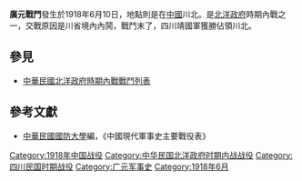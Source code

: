 {{Infobox Military Conflict|
campaign=|
image=|
caption=|
conflict=廣元戰鬥|
date=1918年6月10日|
place=[[中國|中國]]川北|
result=川督軍失敗退至川陝邊境|
combatant1=四川靖國軍|
combatant2=川督軍| 
commander1=熊克武|
commander2=劉存厚|
strength1=|
strength2=|
casualties1=|
casualties2=|
}}
'''廣元戰鬥'''發生於1918年6月10日，地點則是在[[中國|中國]]川北。是[[北洋政府|北洋政府]]時期內戰之一，交戰原因是川省境內內鬨，戰鬥末了，四川靖國軍獲勝佔領川北。
==參見==
*[[中華民國北洋政府時期內戰戰鬥列表|中華民國北洋政府時期內戰戰鬥列表]]
==參考文獻==
*[[中華民國|中華民國]][[國防大學_(臺灣)|國防大學]]編，《中國現代軍事史主要戰役表》

[[Category:1918年中国战役|Category:1918年中国战役]]
[[Category:中华民国北洋政府时期内战战役|Category:中华民国北洋政府时期内战战役]]
[[Category:四川民国时期战役|Category:四川民国时期战役]]
[[Category:广元军事史|Category:广元军事史]]
[[Category:1918年6月|Category:1918年6月]]